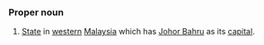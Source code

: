 ===Proper noun===
#[[State]] in [[west]]ern [[Malaysia]] which has [[Johor Bahru]] as its [[capital]].